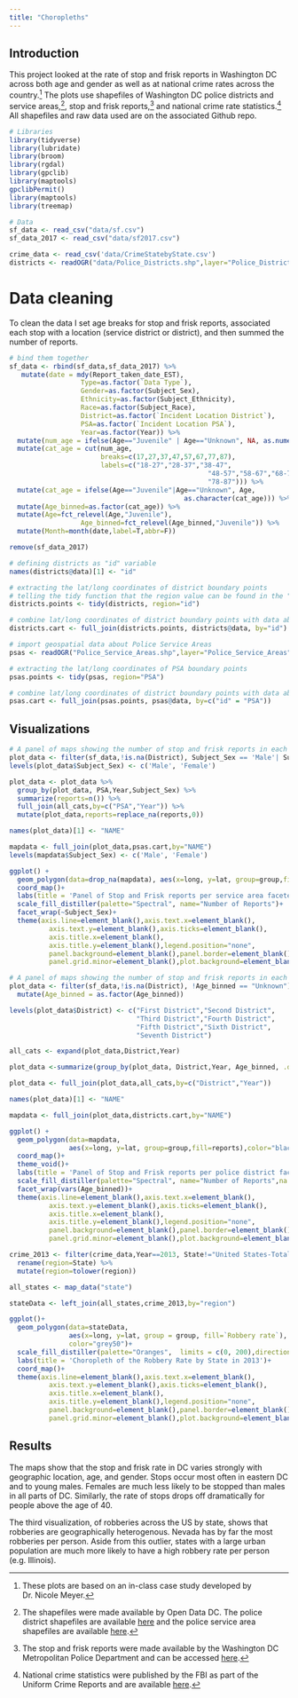 ```yaml
---
title: "Choropleths"
---
```


## Introduction
This project looked at the rate of stop and frisk reports in Washington DC across both age and gender as well as at national crime rates across the country.[^1] The plots use shapefiles of Washington DC police districts and service areas,[^2], stop and frisk reports,[^3] and national crime rate statistics.[^4] All shapefiles and raw data used are on the associated Github repo. 

[^1]: These plots are based on an in-class case study developed by Dr. Nicole Meyer.
[^2]: The shapefiles were made available by Open Data DC. The police district shapefiles are available [here](http://opendata.dc.gov/datasets/police-districts/) and the police service  area shapefiles are available [here](http://opendata.dc.gov/datasets/police-service-areas/).
[^3]: The stop and frisk reports were made available by the Washington DC Metropolitan Police Department and can be accessed [here](https://mpdc.dc.gov/node/1310236). 
[^4]: National crime statistics were published by the FBI as part of the Uniform Crime Reports and are available [here](https://www.ucrdatatool.gov/).

```r
# Libraries
library(tidyverse)
library(lubridate)
library(broom)
library(rgdal)
library(gpclib)
library(maptools)
gpclibPermit()
library(maptools)
library(treemap)

# Data
sf_data <- read_csv("data/sf.csv")
sf_data_2017 <- read_csv("data/sf2017.csv")

crime_data <- read_csv('data/CrimeStatebyState.csv')
districts <- readOGR("data/Police_Districts.shp",layer="Police_Districts")
```

# Data cleaning
  
To clean the data I set age breaks for stop and frisk reports, associated each stop with a location (service district or district), and then summed the number of reports. 
```r
# bind them together
sf_data <- rbind(sf_data,sf_data_2017) %>% 
   mutate(date = mdy(Report_taken_date_EST),
                  Type=as.factor(`Data Type`),
                  Gender=as.factor(Subject_Sex),
                  Ethnicity=as.factor(Subject_Ethnicity),
                  Race=as.factor(Subject_Race),
                  District=as.factor(`Incident Location District`),
                  PSA=as.factor(`Incident Location PSA`),
                  Year=as.factor(Year)) %>%
  mutate(num_age = ifelse(Age=="Juvenile" | Age=="Unknown", NA, as.numeric(Age))) %>%
  mutate(cat_age = cut(num_age, 
                       breaks=c(17,27,37,47,57,67,77,87),
                       labels=c("18-27","28-37","38-47",
                                                  "48-57","58-67","68-77",
                                                  "78-87"))) %>%
  mutate(cat_age = ifelse(Age=="Juvenile"|Age=="Unknown", Age,
                                            as.character(cat_age))) %>% 
  mutate(Age_binned=as.factor(cat_age)) %>% 
  mutate(Age=fct_relevel(Age,"Juvenile"),
                  Age_binned=fct_relevel(Age_binned,"Juvenile")) %>%
  mutate(Month=month(date,label=T,abbr=F))

remove(sf_data_2017)

# defining districts as "id" variable
names(districts@data)[1] <- "id"

# extracting the lat/long coordinates of district boundary points
# telling the tidy function that the region value can be found in the "id" variable
districts.points <- tidy(districts, region="id")

# combine lat/long coordinates of district boundary points with data about districts
districts.cart <- full_join(districts.points, districts@data, by="id")

# import geospatial data about Police Service Areas
psas <- readOGR("Police_Service_Areas.shp",layer="Police_Service_Areas")

# extracting the lat/long coordinates of PSA boundary points
psas.points <- tidy(psas, region="PSA")

# combine lat/long coordinates of district boundary points with data about districts
psas.cart <- full_join(psas.points, psas@data, by=c("id" = "PSA"))
```

## Visualizations

```r
# A panel of maps showing the number of stop and frisk reports in each police service area faceted by gender
plot_data <- filter(sf_data,!is.na(District), Subject_Sex == 'Male'| Subject_Sex == 'Female')
levels(plot_data$Subject_Sex) <- c('Male', 'Female')

plot_data <- plot_data %>% 
  group_by(plot_data, PSA,Year,Subject_Sex) %>% 
  summarize(reports=n()) %>% 
  full_join(all_cats,by=c("PSA","Year")) %>% 
  mutate(plot_data,reports=replace_na(reports,0)) 

names(plot_data)[1] <- "NAME"

mapdata <- full_join(plot_data,psas.cart,by="NAME")
levels(mapdata$Subject_Sex) <- c('Male', 'Female')

ggplot() +
  geom_polygon(data=drop_na(mapdata), aes(x=long, y=lat, group=group,fill=reports),color="black") +
  coord_map()+
  labs(title = 'Panel of Stop and Frisk reports per service area faceted by gender')+
  scale_fill_distiller(palette="Spectral", name="Number of Reports")+
  facet_wrap(~Subject_Sex)+
  theme(axis.line=element_blank(),axis.text.x=element_blank(),
          axis.text.y=element_blank(),axis.ticks=element_blank(),
          axis.title.x=element_blank(),
          axis.title.y=element_blank(),legend.position="none",
          panel.background=element_blank(),panel.border=element_blank(),panel.grid.major=element_blank(),
          panel.grid.minor=element_blank(),plot.background=element_blank())

```

```r
# A panel of maps showing the number of stop and frisk reports in each police district faceted by age group
plot_data <- filter(sf_data,!is.na(District), !Age_binned == "Unknown") %>% 
  mutate(Age_binned = as.factor(Age_binned))

levels(plot_data$District) <- c("First District","Second District",
                                "Third District","Fourth District",
                                "Fifth District","Sixth District",
                                "Seventh District")

all_cats <- expand(plot_data,District,Year)

plot_data <-summarize(group_by(plot_data, District,Year, Age_binned, .drop=FALSE), reports=n())

plot_data <- full_join(plot_data,all_cats,by=c("District","Year"))

names(plot_data)[1] <- "NAME"

mapdata <- full_join(plot_data,districts.cart,by="NAME")

ggplot() +
  geom_polygon(data=mapdata,
               aes(x=long, y=lat, group=group,fill=reports),color="black") +
  coord_map()+
  theme_void()+
  labs(title = 'Panel of Stop and Frisk reports per police district faceted by age group')+
  scale_fill_distiller(palette="Spectral", name="Number of Reports",na.value="grey")+
  facet_wrap(vars(Age_binned))+
  theme(axis.line=element_blank(),axis.text.x=element_blank(),
          axis.text.y=element_blank(),axis.ticks=element_blank(),
          axis.title.x=element_blank(),
          axis.title.y=element_blank(),legend.position="none",
          panel.background=element_blank(),panel.border=element_blank(),panel.grid.major=element_blank(),
          panel.grid.minor=element_blank(),plot.background=element_blank())
```

```r
crime_2013 <- filter(crime_data,Year==2013, State!="United States-Total") %>% 
  rename(region=State) %>% 
  mutate(region=tolower(region))

all_states <- map_data("state")

stateData <- left_join(all_states,crime_2013,by="region")

ggplot()+
  geom_polygon(data=stateData,
               aes(x=long, y=lat, group = group, fill=`Robbery rate`),
               color="grey50")+
  scale_fill_distiller(palette="Oranges",  limits = c(0, 200),direction=1, na.value = 'white')+
  labs(title = 'Choropleth of the Robbery Rate by State in 2013')+
  coord_map()+
  theme(axis.line=element_blank(),axis.text.x=element_blank(),
          axis.text.y=element_blank(),axis.ticks=element_blank(),
          axis.title.x=element_blank(),
          axis.title.y=element_blank(),legend.position="none",
          panel.background=element_blank(),panel.border=element_blank(),panel.grid.major=element_blank(),
          panel.grid.minor=element_blank(),plot.background=element_blank())
```

## Results
The maps show that the stop and frisk rate in DC varies strongly with geographic location, age, and gender. Stops occur most often in eastern DC and to young males. Females are much less likely to be stopped than males in all parts of DC. Similarly, the rate of stops drops off dramatically for people above the age of 40.   

The third visualization, of robberies across the US by state, shows that robberies are geographically heterogenous. Nevada has by far the most robberies per person. Aside from this outlier, states with a large urban population are much more likely to have a high robbery rate per person (e.g. Illinois).


